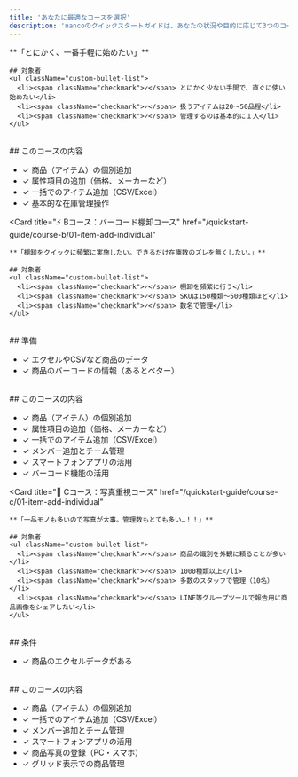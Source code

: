 ```yaml
---
title: 'あなたに最適なコースを選択'
description: 'nancoのクイックスタートガイドは、あなたの状況や目的に応じて3つのコースから選択できます。'
---
```


<style>
{`
.custom-bullet-list {
  list-style-type: none;
  padding-left: 0;
}

.custom-bullet-list li {
  position: relative;
  padding-left: 2em;
  margin-bottom: 0.5em;
}

.checkmark {
  position: absolute;
  left: 0;
  color: #059669;
  font-weight: bold;
  margin-right: 0.5em;
}

/* Card title styling */
[data-mintlify-card] h3 {
  font-size: 1.1rem !important;
  font-weight: bold !important;
}
`}
</style>


<Columns cols={2}>
  <Card
    title="🚀 Aコース：お手軽コース"
    href="/quickstart-guide/course-a/01-item-add-individual"
  >
    **「とにかく、一番手軽に始めたい」**

    ## 対象者
    <ul className="custom-bullet-list">
      <li><span className="checkmark">✓</span> とにかく少ない手間で、直ぐに使い始めたい</li>
      <li><span className="checkmark">✓</span> 扱うアイテムは20～50品程</li>
      <li><span className="checkmark">✓</span> 管理するのは基本的に１人</li>
    </ul>
<br/>
    ## このコースの内容
    <ul className="custom-bullet-list">
      <li><span className="checkmark">✓</span> 商品（アイテム）の個別追加</li>
      <li><span className="checkmark">✓</span> 属性項目の追加（価格、メーカーなど）</li>
      <li><span className="checkmark">✓</span> 一括でのアイテム追加（CSV/Excel）</li>
      <li><span className="checkmark">✓</span> 基本的な在庫管理操作</li>
    </ul>
  </Card>

  <Card
    title="⚡ Bコース：バーコード棚卸コース"
    href="/quickstart-guide/course-b/01-item-add-individual"
  >
    **「棚卸をクイックに頻繁に実施したい。できるだけ在庫数のズレを無くしたい。」**

    ## 対象者
    <ul className="custom-bullet-list">
      <li><span className="checkmark">✓</span> 棚卸を頻繁に行う</li>
      <li><span className="checkmark">✓</span> SKUは150種類～500種類ほど</li>
      <li><span className="checkmark">✓</span> 数名で管理</li>
    </ul>
<br/>
    ## 準備
    <ul className="custom-bullet-list">
      <li><span className="checkmark">✓</span> エクセルやCSVなど商品のデータ</li>
      <li><span className="checkmark">✓</span> 商品のバーコードの情報（あるとベター）</li>
    </ul>
<br/>
    ## このコースの内容
    <ul className="custom-bullet-list">
      <li><span className="checkmark">✓</span> 商品（アイテム）の個別追加</li>
      <li><span className="checkmark">✓</span> 属性項目の追加（価格、メーカーなど）</li>
      <li><span className="checkmark">✓</span> 一括でのアイテム追加（CSV/Excel）</li>
      <li><span className="checkmark">✓</span> メンバー追加とチーム管理</li>
      <li><span className="checkmark">✓</span> スマートフォンアプリの活用</li>
      <li><span className="checkmark">✓</span> バーコード機能の活用</li>
    </ul>
  </Card>

  <Card
    title="🎯 Cコース：写真重視コース"
    href="/quickstart-guide/course-c/01-item-add-individual"
  >
    **「一品モノも多いので写真が大事。管理数もとても多い…！！」**

    ## 対象者
    <ul className="custom-bullet-list">
      <li><span className="checkmark">✓</span> 商品の識別を外観に頼ることが多い</li>
      <li><span className="checkmark">✓</span> 1000種類以上</li>
      <li><span className="checkmark">✓</span> 多数のスタッフで管理（10名）</li>
      <li><span className="checkmark">✓</span> LINE等グループツールで報告用に商品画像をシェアしたい</li>
    </ul>
<br/>
    ## 条件
    <ul className="custom-bullet-list">
      <li><span className="checkmark">✓</span> 商品のエクセルデータがある</li>
    </ul>
<br/>
    ## このコースの内容
    <ul className="custom-bullet-list">
      <li><span className="checkmark">✓</span> 商品（アイテム）の個別追加</li>
      <li><span className="checkmark">✓</span> 一括でのアイテム追加（CSV/Excel）</li>
      <li><span className="checkmark">✓</span> メンバー追加とチーム管理</li>
      <li><span className="checkmark">✓</span> スマートフォンアプリの活用</li>
      <li><span className="checkmark">✓</span> 商品写真の登録（PC・スマホ）</li>
      <li><span className="checkmark">✓</span> グリッド表示での商品管理</li>
    </ul>
  </Card>
</Columns>
